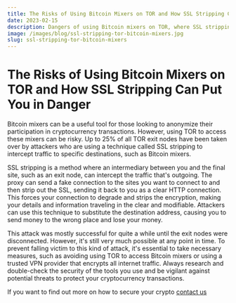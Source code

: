 ```yaml
---
title: The Risks of Using Bitcoin Mixers on TOR and How SSL Stripping Can Put You in Danger
date: 2023-02-15
description: Dangers of using Bitcoin mixers on TOR, where SSL stripping can intercept traffic and lead to the loss of money
image: /images/blog/ssl-stripping-tor-bitcoin-mixers.jpg
slug: ssl-stripping-tor-bitcoin-mixers
---
```


# The Risks of Using Bitcoin Mixers on TOR and How SSL Stripping Can Put You in Danger

Bitcoin mixers can be a useful tool for those looking to anonymize their participation in cryptocurrency transactions. However, using TOR to access these mixers can be risky. Up to 25% of all TOR exit nodes have been taken over by attackers who are using a technique called SSL stripping to intercept traffic to specific destinations, such as Bitcoin mixers.

SSL stripping is a method where an intermediary between you and the final site, such as an exit node, can intercept the traffic that's outgoing. The proxy can send a fake connection to the sites you want to connect to and then strip out the SSL, sending it back to you as a clear HTTP connection. This forces your connection to degrade and strips the encryption, making your details and information traveling in the clear and modifiable. Attackers can use this technique to substitute the destination address, causing you to send money to the wrong place and lose your money.

This attack was mostly successful for quite a while until the exit nodes were disconnected. However, it's still very much possible at any point in time. To prevent falling victim to this kind of attack, it's essential to take necessary measures, such as avoiding using TOR to access Bitcoin mixers or using a trusted VPN provider that encrypts all internet traffic. Always research and double-check the security of the tools you use and be vigilant against potential threats to protect your cryptocurrency transactions.


If you want to find out more on how to secure your crypto
[contact us](/contact)










